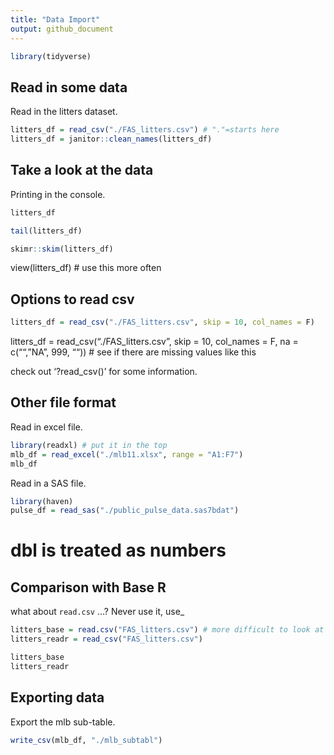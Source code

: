 ```yaml
---
title: "Data Import"
output: github_document
---
```


```r
library(tidyverse)
```

## Read in some data

Read in the litters dataset.

```r
litters_df = read_csv("./FAS_litters.csv") # "."=starts here
litters_df = janitor::clean_names(litters_df)
```


## Take a look at the data

Printing in the console.
```r
litters_df
```

```r
tail(litters_df)
```

```r
skimr::skim(litters_df)
```


view(litters_df) # use this more often


## Options to read csv

```r
litters_df = read_csv("./FAS_litters.csv", skip = 10, col_names = F)
```

litters_df = read_csv("./FAS_litters.csv", skip = 10, col_names = F, na = c("", "NA", 999, "")) # see if there are missing values like this

check out '?read_csv()' for some information.

## Other file format

Read in excel file.

```r
library(readxl) # put it in the top
mlb_df = read_excel("./mlb11.xlsx", range = "A1:F7")
mlb_df
```

Read in a SAS file.

```r
library(haven)
pulse_df = read_sas("./public_pulse_data.sas7bdat")
```
# dbl is treated as numbers


## Comparison with Base R

what about `read.csv` ...? Never use it, use_

```r
litters_base = read.csv("FAS_litters.csv") # more difficult to look at
litters_readr = read_csv("FAS_litters.csv")

litters_base
litters_readr
```

## Exporting data

Export the mlb sub-table.

```r
write_csv(mlb_df, "./mlb_subtabl")
```

